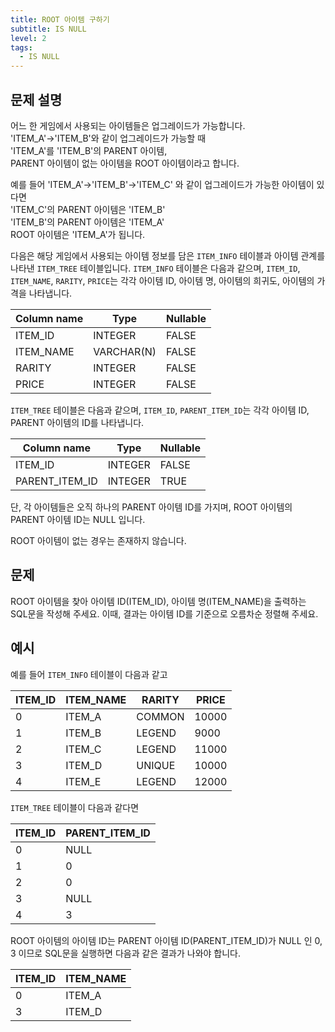 ```yaml
---
title: ROOT 아이템 구하기
subtitle: IS NULL
level: 2
tags:
  - IS NULL
---
```


## 문제 설명

어느 한 게임에서 사용되는 아이템들은 업그레이드가 가능합니다.\
'ITEM_A'->'ITEM_B'와 같이 업그레이드가 가능할 때\
'ITEM_A'를 'ITEM_B'의 PARENT 아이템,\
PARENT 아이템이 없는 아이템을 ROOT 아이템이라고 합니다.

예를 들어 'ITEM_A'->'ITEM_B'->'ITEM_C' 와 같이 업그레이드가 가능한 아이템이 있다면\
'ITEM_C'의 PARENT 아이템은 'ITEM_B'\
'ITEM_B'의 PARENT 아이템은 'ITEM_A'\
ROOT 아이템은 'ITEM_A'가 됩니다.

다음은 해당 게임에서 사용되는 아이템 정보를 담은 `ITEM_INFO` 테이블과 아이템 관계를 나타낸 `ITEM_TREE` 테이블입니다. `ITEM_INFO` 테이블은 다음과 같으며, `ITEM_ID`, `ITEM_NAME`, `RARITY`, `PRICE`는 각각 아이템 ID, 아이템 명, 아이템의 희귀도, 아이템의 가격을 나타냅니다.

| Column name | Type       | Nullable |
| ----------- | ---------- | -------- |
| ITEM_ID     | INTEGER    | FALSE    |
| ITEM_NAME   | VARCHAR(N) | FALSE    |
| RARITY      | INTEGER    | FALSE    |
| PRICE       | INTEGER    | FALSE    |

`ITEM_TREE` 테이블은 다음과 같으며, `ITEM_ID`, `PARENT_ITEM_ID`는 각각 아이템 ID, PARENT 아이템의 ID를 나타냅니다.

| Column name    | Type    | Nullable |
| -------------- | ------- | -------- |
| ITEM_ID        | INTEGER | FALSE    |
| PARENT_ITEM_ID | INTEGER | TRUE     |

단, 각 아이템들은 오직 하나의 PARENT 아이템 ID를 가지며, ROOT 아이템의 PARENT 아이템 ID는 NULL 입니다.

ROOT 아이템이 없는 경우는 존재하지 않습니다.

## 문제

ROOT 아이템을 찾아 아이템 ID(ITEM_ID), 아이템 명(ITEM_NAME)을 출력하는 SQL문을 작성해 주세요. 이때, 결과는 아이템 ID를 기준으로 오름차순 정렬해 주세요.

## 예시

예를 들어 `ITEM_INFO` 테이블이 다음과 같고

| ITEM_ID | ITEM_NAME | RARITY | PRICE |
| ------- | --------- | ------ | ----- |
| 0       | ITEM_A    | COMMON | 10000 |
| 1       | ITEM_B    | LEGEND | 9000  |
| 2       | ITEM_C    | LEGEND | 11000 |
| 3       | ITEM_D    | UNIQUE | 10000 |
| 4       | ITEM_E    | LEGEND | 12000 |

`ITEM_TREE` 테이블이 다음과 같다면

| ITEM_ID | PARENT_ITEM_ID |
| ------- | -------------- |
| 0       | NULL           |
| 1       | 0              |
| 2       | 0              |
| 3       | NULL           |
| 4       | 3              |

ROOT 아이템의 아이템 ID는 PARENT 아이템 ID(PARENT_ITEM_ID)가 NULL 인 0, 3 이므로 SQL문을 실행하면 다음과 같은 결과가 나와야 합니다.

| ITEM_ID | ITEM_NAME |
| ------- | --------- |
| 0       | ITEM_A    |
| 3       | ITEM_D    |
